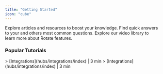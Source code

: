 ```yaml
---
title: "Getting Started"
icon: "cube"
---
```


<CardGroup cols={3}>
  <Card title="Knowledge base" icon="books" color="#FF8D3A" href="knowledge-base">
    Explore articles and resources to boost your knowledge.
  </Card>

  <Card title="FAQs" icon="seal-question" color="#FF8D3A">
    Find quick answers to your and others most common questions.
  </Card>

  <Card title="Video Guides" icon="clapperboard-play" color="#FF8D3A">
    Explore our video library to learn more about Rotate features.
  </Card>
</CardGroup>

### Popular Tutorials

<CardGroup cols={2}>
  <Card title="Integrate account with Google Workspace" icon="clock" color="grey" horizontal={false} url="getting-started">
    > [Integrations](hubs/integrations/index) | <Icon icon="clock" color="grey" iconType="sharp-regular" />  3 min
  </Card>

  <Card title="Integrate account with Microsoft 365" icon="clock" color="grey" horizontal={false} url="getting-started">
    > [Integrations](hubs/integrations/index) | <Icon icon="clock" color="grey" iconType="sharp-regular" />  3 min
  </Card>
</CardGroup>